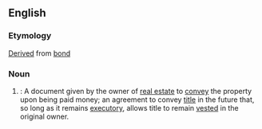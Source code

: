 ==English==

===Etymology===
[[derived|Derived]] from [[bond]]

===Noun===
{{en-noun|bonds for deeds}}

# {{context|legal|lang=en}}: A document given by the owner of [[real estate]] to [[convey]] the property upon being paid money; an agreement to convey [[title]] in the future that, so long as it remains [[executory]], allows title to remain [[vested]] in the original owner.